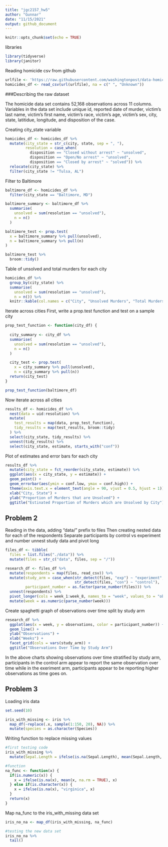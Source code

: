 ```yaml
---
title: "jgc2157_hw5"
author: "Gunnar"
date: "11/15/2021"
output: github_document
---
```


```r
knitr::opts_chunk$set(echo = TRUE)
```

libraries
```r
library(tidyverse)
library(janitor)
```

Reading homicide csv from github
```r
urlfile <- 'https://raw.githubusercontent.com/washingtonpost/data-homicides/master/homicide-data.csv'
homicides_df <- read_csv(url(urlfile), na = c(" ", "Unknown"))
```
###Describing the raw dataset

The homicide data set contains 52,168 observations across 11 columns. Variables in the data set include unique id, reported date of murder, victim's last name, victim's first name, victim's race, victim's age, victim's sex, city, state, latitidue, longitude, and disposition of the case.


Creating city_state variable
```r
homicides_df <- homicides_df %>%
  mutate(city_state = str_c(city, state, sep = ", "),
         resolution = case_when(
           disposition == "Closed without arrest" ~ "unsolved",
           disposition == "Open/No arrest" ~ "unsolved",
           disposition == "Closed by arrest" ~ "solved")) %>%
  relocate(city_state) %>%
  filter(city_state != "Tulsa, AL")
```

Filter to Baltimore
```r
baltimore_df <- homicides_df %>%
  filter(city_state == "Baltimore, MD")

baltimore_summary <- baltimore_df %>%
  summarise(
    unsolved = sum(resolution == "unsolved"),
    n = n()
  )

baltimore_test <- prop.test(
  x = baltimore_summary %>% pull(unsolved),
  n = baltimore_summary %>% pull(n)
)

baltimore_test %>%
  broom::tidy()
```

Table of unsolved and total murders for each city
```r
homicides_df %>%
  group_by(city_state) %>%
  summarise(
    unsolved = sum(resolution == "unsolved"),
    n = n()) %>%
  knitr::kable(col.names = c("City", "Unsolved Murders", "Total Murders"))
```

Iterate across cities
First, write a prop.test function and test on a sample city
```r
prop_test_function <- function(city_df) {
  
  city_summary <- city_df %>%
  summarise(
    unsolved = sum(resolution == "unsolved"),
    n = n()
  )

  city_test <- prop.test(
    x = city_summary %>% pull(unsolved),
    n = city_summary %>% pull(n))
  return(city_test)
}

prop_test_function(baltimore_df)
```
Now iterate across all cities

```r
results_df <- homicides_df %>%
  nest(data = uid:resolution) %>%
  mutate(
    test_results = map(data, prop_test_function),
    tidy_results = map(test_results, broom::tidy)
  ) %>%
  select(city_state, tidy_results) %>%
  unnest(tidy_results) %>%
  select(city_state, estimate, starts_with("conf"))
```

Plot of estimates and error bars for each city
```r
results_df %>%
  mutate(city_state = fct_reorder(city_state, estimate)) %>%
  ggplot(aes(x = city_state, y = estimate)) +
  geom_point() +
  geom_errorbar(aes(ymin = conf.low, ymax = conf.high)) +
  theme(axis.text.x = element_text(angle = 90, vjust = 0.5, hjust = 1)) +
  xlab("City, State") +
  ylab("Proportion of Murders that are Unsolved") +
  ggtitle("Estinated Proportion of Murders which are Unsolved by City")
```


## Problem 2
Reading in the data, adding "data/" prefix to files
Then creating nested data for each of the respondents
Separate participants by control vs experiment and number
unnest study data and pivot long
```r
files_df <- tibble(
  files = list.files("./data")) %>%
  mutate(files = str_c("data", files, sep = "/"))

research_df <- files_df %>%
  mutate(respondents = map(files, read_csv)) %>%
  mutate(study_arm = case_when(str_detect(files, "exp") ~ "experiment",
                               str_detect(files, "con") ~ "control"),
         participant_number = as.factor(parse_number(files))) %>%
  unnest(respondents) %>%
  pivot_longer(cols = week_1:week_8, names_to = "week", values_to = "observations") %>%
  mutate(week = as.numeric(parse_number(week)))
```

Create spaghetti graph of observations over time split by study arm
```r
research_df %>%
  ggplot(aes(x = week, y = observations, color = participant_number)) +
  geom_line() +
  ylab("Observations") +
  xlab("Weeks") +
  facet_grid(cols = vars(study_arm)) +
  ggtitle("Observations Over Time by Study Arm")
```

In the above charts showing observations over time stratified by study arm, participants in the control arm appear to report the same observation over time while in the exeriment arm, participants appear to be reporting higher observations as time goes on. 

## Problem 3
Loading iris data

```r
set.seed(10)

iris_with_missing <- iris %>%
  map_df(~replace(.x, sample(1:150, 20), NA)) %>%
  mutate(species = as.character(Species))
```

Writing function to replace missing values
```r
#first testing code
iris_with_missing %>%
  mutate(Sepal.Length = ifelse(is.na(Sepal.Length), mean(Sepal.Length, na.rm = TRUE), Sepal.Length), species = ifelse(is.na(species), "virginica", species)) 

#function
na_func <- function(x) {
  if(is.numeric(x)) {
    x = ifelse(is.na(x), mean(x, na.rm = TRUE), x)
  } else if(is.character(x)) {
    x = ifelse(is.na(x), "virginica", x)
  }
  return(x)
}
```

Map na_func to the iris_with_missing data set
```r
iris_no_na <- map_df(iris_with_missing, na_func)

#testing the new data set
iris_no_na %>%
  tail()
```

